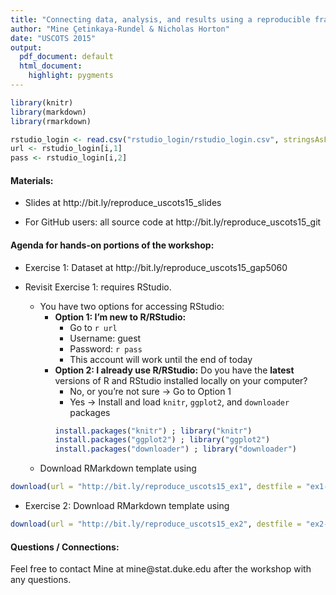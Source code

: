 ```yaml
---
title: "Connecting data, analysis, and results using a reproducible framework"
author: "Mine Çetinkaya-Rundel & Nicholas Horton"
date: "USCOTS 2015"
output:
  pdf_document: default
  html_document:
    highlight: pygments
---
```


```r
library(knitr)
library(markdown)
library(rmarkdown)
```

```r
rstudio_login <- read.csv("rstudio_login/rstudio_login.csv", stringsAsFactors = FALSE)
url <- rstudio_login[i,1]
pass <- rstudio_login[i,2]
```

#### Materials:

* Slides at http://bit.ly/reproduce_uscots15_slides

* For GitHub users: all source code at http://bit.ly/reproduce_uscots15_git

#### Agenda for hands-on portions of the workshop:

* Exercise 1: Dataset at http://bit.ly/reproduce_uscots15_gap5060

* Revisit Exercise 1: requires RStudio. 
    * You have two options for accessing RStudio:
        * **Option 1: I'm new to R/RStudio:** 
            * Go to `r url`
            * Username: guest
            * Password: `r pass`
            * This account will work until the end of today

        * **Option 2: I already use R/RStudio:** Do you have the **latest** versions of R and RStudio installed locally on your computer?
            * No, or you're not sure $\rightarrow$ Go to Option 1
            * Yes $\rightarrow$ Install and load `knitr`, `ggplot2`, and `downloader` packages
```r
install.packages("knitr") ; library("knitr")
install.packages("ggplot2") ; library("ggplot2")
install.packages("downloader") ; library("downloader")
```   
    * Download RMarkdown template using

```r
download(url = "http://bit.ly/reproduce_uscots15_ex1", destfile = "ex1-template.Rmd")
```    
    

* Exercise 2: Download RMarkdown template using

```r
download(url = "http://bit.ly/reproduce_uscots15_ex2", destfile = "ex2-template.Rmd")
```

#### Questions / Connections:

Feel free to contact Mine at mine@stat.duke.edu after the workshop with any questions.